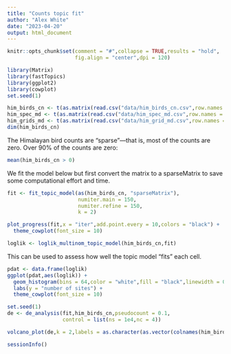 ```yaml
---
title: "Counts topic fit"
author: "Alex White"
date: "2023-04-20"
output: html_document
---
```


```r
knitr::opts_chunk$set(comment = "#",collapse = TRUE,results = "hold",
                      fig.align = "center",dpi = 120)
```


```r
library(Matrix)
library(fastTopics)
library(ggplot2)
library(cowplot)
set.seed(1)
```


```r
him_birds_cn <- t(as.matrix(read.csv("data/him_birds_cn.csv",row.names = 1)))
him_spec_md <- t(as.matrix(read.csv("data/him_spec_md.csv",row.names = 1)))
him_grids_md <- t(as.matrix(read.csv("data/him_grid_md.csv",row.names = 1)))
dim(him_birds_cn)
```

The Himalayan bird counts are "sparse"---that is, most of the counts are
zero. Over 90% of the counts are zero:

```r
mean(him_birds_cn > 0)
```

We fit the model below but first convert the matrix to a sparseMatrix to save some computational effort and time. 

```r
fit <- fit_topic_model(as(him_birds_cn, "sparseMatrix"),
                       numiter.main = 150,
                       numiter.refine = 150,
                       k = 2)
```

```r
plot_progress(fit,x = "iter",add.point.every = 10,colors = "black") +
  theme_cowplot(font_size = 10)
```
```r
loglik <- loglik_multinom_topic_model(him_birds_cn,fit)
```
This can be used to assess how well the topic model "fits" each cell.

```r
pdat <- data.frame(loglik)
ggplot(pdat,aes(loglik)) +
  geom_histogram(bins = 64,color = "white",fill = "black",linewidth = 0.25) +
  labs(y = "number of sites") +
  theme_cowplot(font_size = 10)
```
```r
set.seed(1)
de <- de_analysis(fit,him_birds_cn,pseudocount = 0.1,
                  control = list(ns = 1e4,nc = 4))
```


```r
volcano_plot(de,k = 2,labels = as.character(as.vector(colnames(him_birds_cn))))
```
```r
sessionInfo()

```


